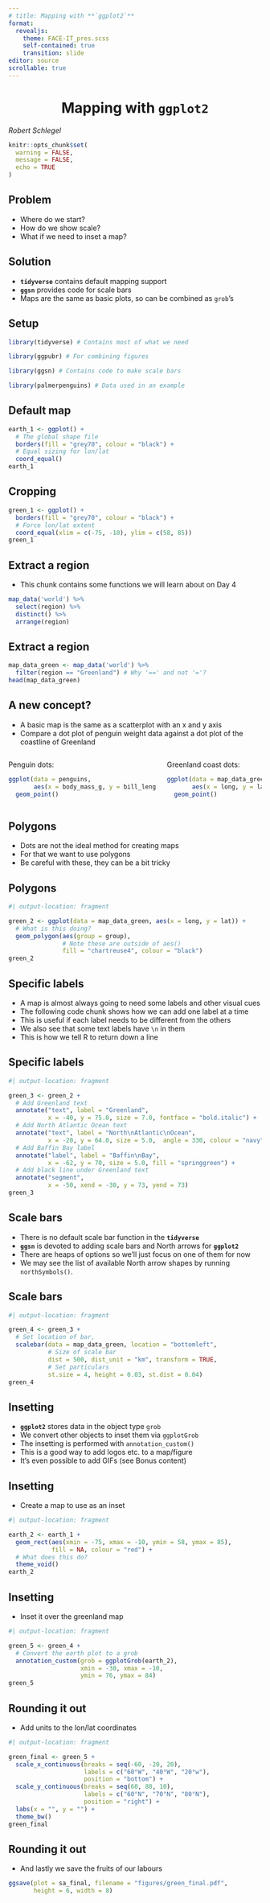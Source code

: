 ```yaml
---
# title: Mapping with **`ggplot2`**
format:
  revealjs:
    theme: FACE-IT_pres.scss
    self-contained: true
    transition: slide
editor: source
scrollable: true
---
```


# Mapping with **`ggplot2`** {background-color="#008980" style="text-align: center"}

*Robert Schlegel*

```r
knitr::opts_chunk$set(
  warning = FALSE, 
  message = FALSE,
  echo = TRUE
)
```

## Problem

* Where do we start?
* How do we show scale?
* What if we need to inset a map?

## Solution

* **`tidyverse`** contains default mapping support
* **`ggsn`** provides code for scale bars
* Maps are the same as basic plots, so can be combined as `grob`'s

## Setup

```r
library(tidyverse) # Contains most of what we need

library(ggpubr) # For combining figures

library(ggsn) # Contains code to make scale bars

library(palmerpenguins) # Data used in an example
```

## Default map

```r
earth_1 <- ggplot() +
  # The global shape file
  borders(fill = "grey70", colour = "black") +
  # Equal sizing for lon/lat 
  coord_equal()
earth_1
```
## Cropping

```r
green_1 <- ggplot() +
  borders(fill = "grey70", colour = "black") +
  # Force lon/lat extent
  coord_equal(xlim = c(-75, -10), ylim = c(58, 85)) 
green_1
```

## Extract a region

-   This chunk contains some functions we will learn about on Day 4

```r
map_data('world') %>% 
  select(region) %>% 
  distinct() %>% 
  arrange(region)
```

## Extract a region

```r
map_data_green <- map_data('world') %>% 
  filter(region == "Greenland") # Why '==' and not '='?
head(map_data_green)
```

## A new concept?

-   A basic map is the same as a scatterplot with an x and y axis
-   Compare a dot plot of penguin weight data against a dot plot of the coastline of Greenland

::: columns
::: {.column}
Penguin dots:

```r
ggplot(data = penguins, 
       aes(x = body_mass_g, y = bill_length_mm)) +
  geom_point()
```
:::

::: {.column}
Greenland coast dots:

```r
ggplot(data = map_data_green, 
       aes(x = long, y = lat)) +
  geom_point()
```
:::
:::

## Polygons

-   Dots are not the ideal method for creating maps
-   For that we want to use polygons
-   Be careful with these, they can be a bit tricky

## Polygons

```r
#| output-location: fragment

green_2 <- ggplot(data = map_data_green, aes(x = long, y = lat)) +
  # What is this doing?
  geom_polygon(aes(group = group), 
               # Note these are outside of aes() 
               fill = "chartreuse4", colour = "black")
green_2
```

## Specific labels

-   A map is almost always going to need some labels and other visual cues
-   The following code chunk shows how we can add one label at a time
-   This is useful if each label needs to be different from the others
-   We also see that some text labels have `\n` in them
-   This is how we tell R to return down a line

## Specific labels

```r
#| output-location: fragment

green_3 <- green_2 +
  # Add Greenland text
  annotate("text", label = "Greenland", 
           x = -40, y = 75.0, size = 7.0, fontface = "bold.italic") +
  # Add North Atlantic Ocean text
  annotate("text", label = "North\nAtlantic\nOcean", 
           x = -20, y = 64.0, size = 5.0,  angle = 330, colour = "navy") +
  # Add Baffin Bay label
  annotate("label", label = "Baffin\nBay", 
           x = -62, y = 70, size = 5.0, fill = "springgreen") +
  # Add black line under Greenland text
  annotate("segment", 
           x = -50, xend = -30, y = 73, yend = 73)
green_3
```

## Scale bars

-   There is no default scale bar function in the **`tidyverse`**
-   **`ggsn`** is devoted to adding scale bars and North arrows for **`ggplot2`** 
-   There are heaps of options so we'll just focus on one of them for now
-   We may see the list of available North arrow shapes by running `northSymbols()`.

## Scale bars

```r
#| output-location: fragment

green_4 <- green_3 +
  # Set location of bar,
  scalebar(data = map_data_green, location = "bottomleft", 
           # Size of scale bar
           dist = 500, dist_unit = "km", transform = TRUE,
           # Set particulars
           st.size = 4, height = 0.03, st.dist = 0.04) 
green_4
```

## Insetting

-   **`ggplot2`** stores data in the object type `grob`
-   We convert other objects to inset them via `ggplotGrob`
-   The insetting is performed with `annotation_custom()`
-   This is a good way to add logos etc. to a map/figure
-   It's even possible to add GIFs (see Bonus content)

## Insetting

-   Create a map to use as an inset

```r
#| output-location: fragment

earth_2 <- earth_1 + 
  geom_rect(aes(xmin = -75, xmax = -10, ymin = 58, ymax = 85),
            fill = NA, colour = "red") +
  # What does this do?
  theme_void()
earth_2
```

## Insetting

-   Inset it over the greenland map

```r
#| output-location: fragment

green_5 <- green_4 +
  # Convert the earth plot to a grob
  annotation_custom(grob = ggplotGrob(earth_2), 
                    xmin = -30, xmax = -10,
                    ymin = 76, ymax = 84)
green_5
```

## Rounding it out

-   Add units to the lon/lat coordinates

```r
#| output-location: fragment

green_final <- green_5 +
  scale_x_continuous(breaks = seq(-60, -20, 20),
                     labels = c("60°W", "40°W", "20°w"),
                     position = "bottom") +
  scale_y_continuous(breaks = seq(60, 80, 10),
                     labels = c("60°N", "70°N", "80°N"),
                     position = "right") +
  labs(x = "", y = "") +
  theme_bw()
green_final
```

## Rounding it out

-   And lastly we save the fruits of our labours

```r
ggsave(plot = sa_final, filename = "figures/green_final.pdf", 
       height = 6, width = 8)
```

